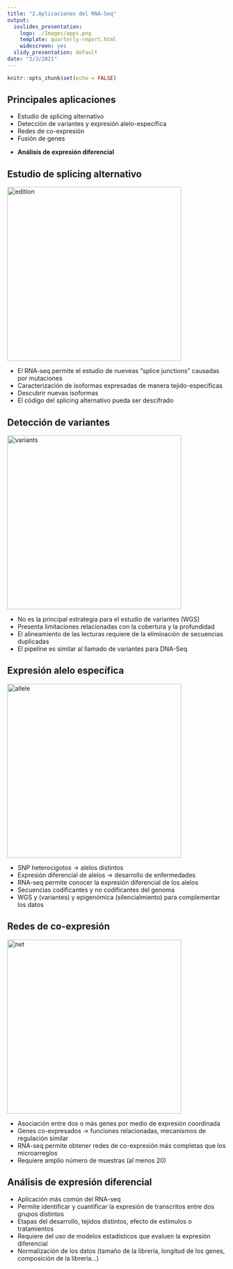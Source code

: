 ```yaml
---
title: "2.Aplicaciones del RNA-Seq"
output:
  ioslides_presentation:
    logo: ./Images/apps.png
    template: quarterly-report.html
    widescreen: yes
  slidy_presentation: default
date: "2/3/2021"
---
```


```r
knitr::opts_chunk$set(echo = FALSE)
```


## Principales aplicaciones

- Estudio de splicing alternativo
- Detección de variantes y expresión alelo-específica
- Redes de co-expresión
- Fusión de genes

<div class="green">
- **Análisis de expresión diferencial**
</div>

## Estudio de splicing alternativo
<div class="columns-2">
  <img src="./Images/edition.png" alt="edition" width="400"/>
<div class="black">  
  - El RNA-seq permite el estudio de nueveas "splice junctions" causadas por mutaciones
  - Caracterización de isoformas expresadas de manera tejido-específicas
  - Descubrir nuevas isoformas
  - El código del splicing alternativo pueda ser descifrado
</div>

## Detección de variantes
<div class="columns-2">
  <img src="./Images/variants.png" alt="variants" width="400"/>
<div class="black">   
  - No es la principal estrategia para el estudio de variantes (WGS)
  - Presenta limitaciones relacionadas con la cobertura y la profundidad
  - El alineamiento de las lecturas requiere de la eliminación de secuencias duplicadas
  - El pipeline es similar al llamado de variantes para DNA-Seq
</div>

## Expresión alelo específica
<div class="columns-2">
  <img src="./Images/allele.png" alt="allele" width="400"/>
<div class="black">  
  - SNP heterocigotos -> alelos distintos
  - Expresión diferencial de alelos -> desarrollo de enfermedades
  - RNA-seq permite conocer la expresión diferencial de los alelos
  - Secuencias codificantes y no codificantes del genoma
  - WGS y (variantes) y epigenómica (silencialmiento) para complementar los datos
</div>

## Redes de co-expresión
<div class="columns-2">
  <img src="./Images/network.png" alt="net" width="400"/>
<div class="black">    
  - Asociación entre dos o más genes por medio de expresión coordinada
  - Genes co-expresados -> funciones relacionadas, mecanismos de regulación similar 
  - RNA-seq permite obtener redes de co-expresión más completas que los microarreglos
  - Requiere amplio número de muestras (al menos 20) 
</div>

## Análisis de expresión diferencial
<div class="black">   
- Aplicación más común del RNA-seq
- Permite identificar y cuantificar la expresión de transcritos entre dos grupos distintos
- Etapas del desarrollo, tejidos distintos, efecto de estímulos o tratamientos
- Requiere del uso de modelos estadísticos que evaluen la expresión diferencial 
- Normalización de los datos (tamaño de la librería, longitud de los genes, composición de la librería...)
</div>

